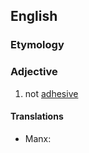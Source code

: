 ==English==

===Etymology===
{{af|en|non-|adhesive}}

===Adjective===
{{en-adj}}

# not [[adhesive]]

====Translations====
{{trans-top|not adhesive}}
* Manx: {{t|gv|neulhiantagh}}
{{trans-mid}}
{{trans-bottom}}